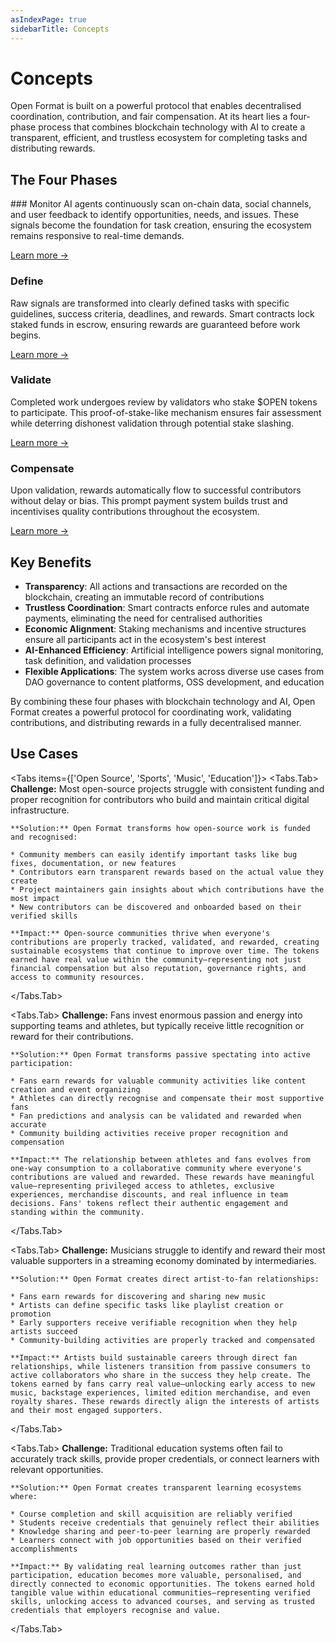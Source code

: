 ```yaml
---
asIndexPage: true
sidebarTitle: Concepts
---
```



# Concepts 

Open Format is built on a powerful protocol that enables decentralised coordination, contribution, and fair compensation. At its heart lies a four-phase process that combines blockchain technology with AI to create a transparent, efficient, and trustless ecosystem for completing tasks and distributing rewards.

## The Four Phases

<Steps>
### Monitor
AI agents continuously scan on-chain data, social channels, and user feedback to identify opportunities, needs, and issues. These signals become the foundation for task creation, ensuring the ecosystem remains responsive to real-time demands.

[Learn more →](/concepts/monitor)

### Define
Raw signals are transformed into clearly defined tasks with specific guidelines, success criteria, deadlines, and rewards. Smart contracts lock staked funds in escrow, ensuring rewards are guaranteed before work begins.

[Learn more →](/concepts/define)

### Validate
Completed work undergoes review by validators who stake $OPEN tokens to participate. This proof-of-stake-like mechanism ensures fair assessment while deterring dishonest validation through potential stake slashing.

[Learn more →](/concepts/validate)

### Compensate
Upon validation, rewards automatically flow to successful contributors without delay or bias. This prompt payment system builds trust and incentivises quality contributions throughout the ecosystem.

[Learn more →](/concepts/compensate)
</Steps>

## Key Benefits

- **Transparency**: All actions and transactions are recorded on the blockchain, creating an immutable record of contributions
- **Trustless Coordination**: Smart contracts enforce rules and automate payments, eliminating the need for centralised authorities
- **Economic Alignment**: Staking mechanisms and incentive structures ensure all participants act in the ecosystem's best interest
- **AI-Enhanced Efficiency**: Artificial intelligence powers signal monitoring, task definition, and validation processes
- **Flexible Applications**: The system works across diverse use cases from DAO governance to content platforms, OSS development, and education

By combining these four phases with blockchain technology and AI, Open Format creates a powerful protocol for coordinating work, validating contributions, and distributing rewards in a fully decentralised manner.


## Use Cases


<Tabs items={['Open Source', 'Sports', 'Music', 'Education']}>
  <Tabs.Tab> 
    **Challenge:** Most open-source projects struggle with consistent funding and proper recognition for contributors who build and maintain critical digital infrastructure.
    
    **Solution:** Open Format transforms how open-source work is funded and recognised:
    
    * Community members can easily identify important tasks like bug fixes, documentation, or new features
    * Contributors earn transparent rewards based on the actual value they create
    * Project maintainers gain insights about which contributions have the most impact
    * New contributors can be discovered and onboarded based on their verified skills
    
    **Impact:** Open-source communities thrive when everyone's contributions are properly tracked, validated, and rewarded, creating sustainable ecosystems that continue to improve over time. The tokens earned have real value within the community—representing not just financial compensation but also reputation, governance rights, and access to community resources.
  </Tabs.Tab>
  
  <Tabs.Tab>
    **Challenge:** Fans invest enormous passion and energy into supporting teams and athletes, but typically receive little recognition or reward for their contributions.
    
    **Solution:** Open Format transforms passive spectating into active participation:
    
    * Fans earn rewards for valuable community activities like content creation and event organizing
    * Athletes can directly recognise and compensate their most supportive fans
    * Fan predictions and analysis can be validated and rewarded when accurate
    * Community building activities receive proper recognition and compensation
    
    **Impact:** The relationship between athletes and fans evolves from one-way consumption to a collaborative community where everyone's contributions are valued and rewarded. These rewards have meaningful value—representing privileged access to athletes, exclusive experiences, merchandise discounts, and real influence in team decisions. Fans' tokens reflect their authentic engagement and standing within the community.
  </Tabs.Tab>
  
  <Tabs.Tab>
    **Challenge:** Musicians struggle to identify and reward their most valuable supporters in a streaming economy dominated by intermediaries.
    
    **Solution:** Open Format creates direct artist-to-fan relationships:
    
    * Fans earn rewards for discovering and sharing new music
    * Artists can define specific tasks like playlist creation or promotion
    * Early supporters receive verifiable recognition when they help artists succeed
    * Community-building activities are properly tracked and compensated
    
    **Impact:** Artists build sustainable careers through direct fan relationships, while listeners transition from passive consumers to active collaborators who share in the success they help create. The tokens earned by fans carry real value—unlocking early access to new music, backstage experiences, limited edition merchandise, and even royalty shares. These rewards directly align the interests of artists and their most engaged supporters.
  </Tabs.Tab>

   <Tabs.Tab>
    **Challenge:** Traditional education systems often fail to accurately track skills, provide proper credentials, or connect learners with relevant opportunities.
    
    **Solution:** Open Format creates transparent learning ecosystems where:
    
    * Course completion and skill acquisition are reliably verified
    * Students receive credentials that genuinely reflect their abilities
    * Knowledge sharing and peer-to-peer learning are properly rewarded
    * Learners connect with job opportunities based on their verified accomplishments
    
    **Impact:** By validating real learning outcomes rather than just participation, education becomes more valuable, personalised, and directly connected to economic opportunities. The tokens earned hold tangible value within educational communities—representing verified skills, unlocking access to advanced courses, and serving as trusted credentials that employers recognise and value.
  </Tabs.Tab>
</Tabs>

